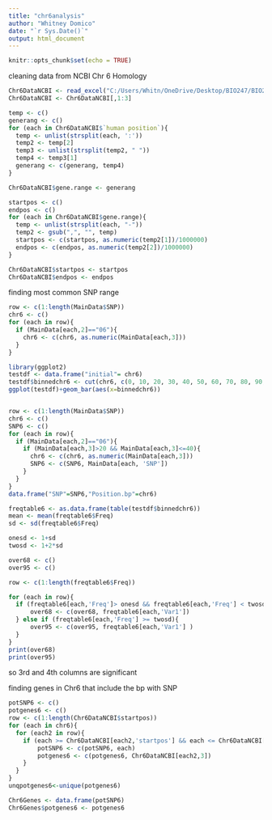 ---
title: "chr6analysis"
author: "Whitney Domico"
date: "`r Sys.Date()`"
output: html_document
---

```{r setup, include=FALSE}
knitr::opts_chunk$set(echo = TRUE)
```


cleaning data from NCBI Chr 6 Homology
```{r}
Chr6DataNCBI <- read_excel("C:/Users/Whitn/OneDrive/Desktop/BIO247/BIO247Project/BIO247ProjectArticles/Chr6DataNCBI.xlsx")
Chr6DataNCBI <- Chr6DataNCBI[,1:3]

temp <- c()
generang <- c()
for (each in Chr6DataNCBI$`human position`){
  temp <- unlist(strsplit(each, ':'))
  temp2 <- temp[2]
  temp3 <- unlist(strsplit(temp2, " "))
  temp4 <- temp3[1]
  generang <- c(generang, temp4)
}

Chr6DataNCBI$gene.range <- generang

startpos <- c()
endpos <- c()
for (each in Chr6DataNCBI$gene.range){
  temp <- unlist(strsplit(each, "-"))
  temp2 <- gsub(",", "", temp)
  startpos <- c(startpos, as.numeric(temp2[1])/1000000)
  endpos <- c(endpos, as.numeric(temp2[2])/1000000)
}

Chr6DataNCBI$startpos <- startpos
Chr6DataNCBI$endpos <- endpos
```


finding most common SNP range
```{r}
row <- c(1:length(MainData$SNP))
chr6 <- c()
for (each in row){
  if (MainData[each,2]=="06"){
    chr6 <- c(chr6, as.numeric(MainData[each,3]))
  }
}

library(ggplot2)
testdf <- data.frame("initial"= chr6)
testdf$binnedchr6 <- cut(chr6, c(0, 10, 20, 30, 40, 50, 60, 70, 80, 90, 100, 110, 120, 130, 140, 150, 160, 170))
ggplot(testdf)+geom_bar(aes(x=binnedchr6))


row <- c(1:length(MainData$SNP))
chr6 <- c()
SNP6 <- c()
for (each in row){
  if (MainData[each,2]=="06"){
    if (MainData[each,3]>20 && MainData[each,3]<=40){
      chr6 <- c(chr6, as.numeric(MainData[each,3]))
      SNP6 <- c(SNP6, MainData[each, 'SNP'])
    }
  }
}
data.frame("SNP"=SNP6,"Position.bp"=chr6)

freqtable6 <- as.data.frame(table(testdf$binnedchr6))
mean <- mean(freqtable6$Freq)
sd <- sd(freqtable6$Freq)

onesd <- 1+sd
twosd <- 1+2*sd

over68 <- c()
over95 <- c()

row <- c(1:length(freqtable6$Freq))

for (each in row){
  if (freqtable6[each,'Freq']> onesd && freqtable6[each,'Freq'] < twosd){
      over68 <- c(over68, freqtable6[each,'Var1'])
  } else if (freqtable6[each,'Freq'] >= twosd){
      over95 <- c(over95, freqtable6[each,'Var1'] )
  }
}
print(over68)
print(over95)

```

so 3rd and 4th columns are significant

finding genes in Chr6 that include the bp with SNP
```{r}
potSNP6 <- c()
potgenes6 <- c()
row <- c(1:length(Chr6DataNCBI$startpos))
for (each in chr6){
  for (each2 in row){
    if (each >= Chr6DataNCBI[each2,'startpos'] && each <= Chr6DataNCBI[each2,'endpos']){
        potSNP6 <- c(potSNP6, each)
        potgenes6 <- c(potgenes6, Chr6DataNCBI[each2,3])
    }
  }
}
unqpotgenes6<-unique(potgenes6)

Chr6Genes <- data.frame(potSNP6)
Chr6Genes$potgenes6 <- potgenes6
```